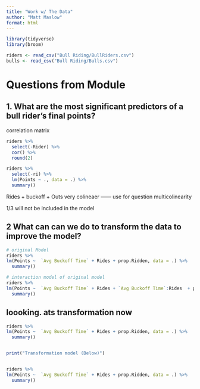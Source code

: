 ```yaml
---
title: "Work w/ The Data"
author: "Matt Maslow"
format: html
---
```


```r
library(tidyverse)
library(broom)
```

```r
riders <- read_csv("Bull Riding/BullRiders.csv")
bulls <- read_csv("Bull Riding/Bulls.csv")
```

# Questions from Module

## 1. What are the most significant predictors of a bull rider's final points?

correlation matrix

```r
riders %>%
  select(-Rider) %>%
  cor() %>%
  round(2)
```


```r
riders %>%
  select(-ri) %>%
  lm(Points ~ ., data = .) %>%
  summary()
```


Rides + buckoff + Outs very colineaer ------ use for question multicolinearity

1/3 will not be included in the model


## 2 What can can we do to transform the data to improve the model?

```r
# original Model
riders %>%
lm(Points ~  `Avg Buckoff Time` + Rides + prop.Ridden, data = .) %>%
  summary()
```


```r
# interaction model of original model
riders %>%
lm(Points ~  `Avg Buckoff Time` + Rides + `Avg Buckoff Time`:Rides  + prop.Ridden, data = .) %>%
  summary()
```


## loooking. ats transformation now

```r
riders %>%
lm(Points ~  `Avg Buckoff Time` + Rides + prop.Ridden, data = .) %>%
  summary()


print("Transformation model (Below)")


riders %>%
lm(Points ~  `Avg Buckoff Time` + Rides + prop.Ridden, data = .) %>%
  summary()
```









